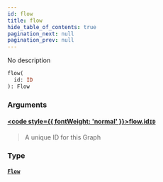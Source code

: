 ```yaml
---
id: flow
title: flow
hide_table_of_contents: true
pagination_next: null
pagination_prev: null
---
```








No description

```graphql
flow(
  id: ID
): Flow
```


### Arguments

#### [<code style={{ fontWeight: 'normal' }}>flow.<b>id</b></code>](#)<Bullet />[`ID`](/docs/schemas/fluss/scalars/id) <Badge class="secondary" text="scalar"/>
> A unique ID for this Graph
> 

### Type

#### [`Flow`](/docs/schemas/fluss/objects/flow) <Badge class="secondary" text="object"/>
> 
> 






